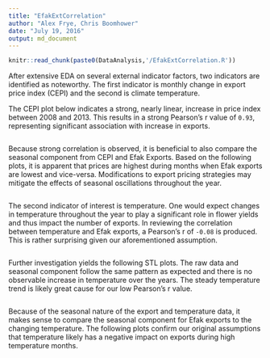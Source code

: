 ```yaml
---
title: "EfakExtCorrelation"
author: "Alex Frye, Chris Boomhower"
date: "July 19, 2016"
output: md_document
---
```


```r
knitr::read_chunk(paste0(DataAnalysis,'/EfakExtCorrelation.R'))
```

After extensive EDA on several external indicator factors, two indicators are identified as noteworthy. The first indicator is monthly change in export price index (CEPI) and the second is climate temperature.

The CEPI plot below indicates a strong, nearly linear, increase in price index between 2008 and 2013. This results in a strong Pearson's r value of `0.93`, representing significant association with increase in exports.

```r
```

Because strong correlation is observed, it is beneficial to also compare the seasonal component from CEPI and Efak Exports. Based on the following plots, it is apparent that prices are highest during months when Efak exports are lowest and vice-versa. Modifications to export pricing strategies may mitigate the effects of seasonal oscillations throughout the year.

```r
```

The second indicator of interest is temperature. One would expect changes in temperature throughout the year to play a significant role in flower yields and thus impact the number of exports. In reviewing the correlation between temperature and Efak exports, a Pearson's r of `-0.08` is produced. This is rather surprising given our aforementioned assumption.

```r
```

Further investigation yields the following STL plots. The raw data and seasonal component follow the same pattern as expected and there is no observable increase in temperature over the years. The steady temperature trend is likely great cause for our low Pearson's r value.

```r
```

Because of the seasonal nature of the export and temperature data, it makes sense to compare the seasonal component for Efak exports to the changing temperature. The following plots confirm our original assumptions that temperature likely has a negative impact on exports during high temperature months.

```r
```